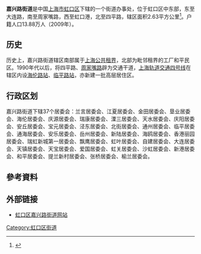'''嘉兴路街道'''是中国[[上海市|上海市]][[虹口区|虹口区]]下辖的一个街道办事处，位于虹口区中东部，东至大连路，南至周家嘴路，西至虹口港，北至四平路，辖区面积2.63平方公里<ref>{{cite web | title = 沪虹口撤销乍浦路新港路两街道 重整川北商业街(原载《解放日报》) | publisher = eastday.com | date = 2009-11-20 | url = http://jfdaily.eastday.com/j/20091120/u1a658538.html | accessdate = 2009-11-23 | language = zh | archive-url = https://web.archive.org/web/20091124074533/http://jfdaily.eastday.com/j/20091120/u1a658538.html | archive-date = 2009-11-24 | dead-url = yes }}</ref>。户籍人口13.88万人（2009年）。

== 历史 ==
历史上，嘉兴路街道辖区南部属于[[上海公共租界|上海公共租界]]，北部为毗邻租界的工厂和平民区。1990年代以后，将四平路、[[周家嘴路|周家嘴路]]辟为交通干道，[[上海轨道交通四号线|上海轨道交通四号线]]在辖区内设[[海伦路站|海伦路站]]、[[临平路站|临平路站]]，亦新建一批高层居住区。

== 行政区划 ==
嘉兴路街道下辖37个居委会：兰言居委会、江夏居委会、金田居委会、垦业居委会、海伦居委会、庆源居委会、瑞康居委会、溧三居委会、天水居委会、庆阳居委会、安丘居委会、宝元居委会、泾东居委会、北街居委会、通州居委会、临平居委会、通海居委会、安乐居委会、岳州居委会、新陆居委会、海鸥居委会、香港丽园居委会、瑞虹新城第一居委会、飘鹰居委会、虹叶居委会、自建居委会、大连居委会、天镇居委会、天宝居委会、爱国居委会、虹关居委会、沙虹居委会、新港居委会、和平居委会、提兰新村居委会、张桥居委会、榆兰居委会。

== 參考資料 ==
<div class="references-small">
<references />
</div>

== 外部链接 ==
* [https://web.archive.org/web/20080915195330/http://www.jxjd.gov.cn/ 虹口区嘉兴路街道网站]

{{虹口区行政区划}}
{{上海行政区划小作品}}

[[Category:虹口区街道|Category:虹口区街道]]